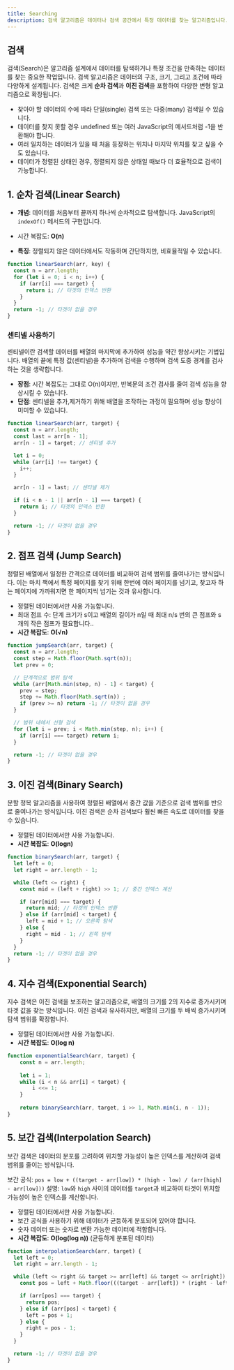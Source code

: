 ```yaml
---
title: Searching
description: 검색 알고리즘은 데이터나 검색 공간에서 특정 데이터를 찾는 알고리즘입니다.
---
```


## 검색

검색(Search)은 알고리즘 설계에서 데이터를 탐색하거나 특정 조건을 만족하는 데이터를 찾는 중요한 작업입니다. 검색 알고리즘은 데이터의 구조, 크기, 그리고 조건에 따라 다양하게 설계됩니다. 검색은 크게 **순차 검색**과 **이진 검색**을 포함하여 다양한 변형 알고리즘으로 확장됩니다.

- 찾아야 할 데이터의 수에 따라 단일(single) 검색 또는 다중(many) 검색일 수 있습니다.
- 데이터를 찾지 못할 경우 undefined 또는 여러 JavaScript의 메서드처럼 -1을 반환해야 합니다.
- 여러 일치하는 데이터가 있을 때 처음 등장하는 위치나 마지막 위치를 찾고 싶을 수도 있습니다.
- 데이터가 정렬된 상태인 경우, 정렬되지 않은 상태일 때보다 더 효율적으로 검색이 가능합니다.


## 1. **순차 검색(Linear Search)**

- **개념**: 데이터를 처음부터 끝까지 하나씩 순차적으로 탐색합니다. JavaScript의 `indexOf()` 메서드의 구현입니다.

- 시간 복잡도: **O(n)**
  
- **특징**: 정렬되지 않은 데이터에서도 작동하며 간단하지만, 비효율적일 수 있습니다.

```javascript
function linearSearch(arr, key) {
  const n = arr.length;
  for (let i = 0; i < n; i++) {
    if (arr[i] === target) {
      return i; // 타겟의 인덱스 반환
    }
  }
  return -1; // 타겟이 없을 경우
}
```


### 센티넬 사용하기

센티넬이란 검색할 데이터를 배열의 마지막에 추가하여 성능을 약간 향상시키는 기법입니다. 배열의 끝에 특정 값(센티넬)을 추가하며 검색을 수행하며 검색 도중 경계를 검사하는 것을 생략합니다.

- **장점**: 시간 복잡도는 그대로 O(n)이지만, 반복문의 조건 검사를 줄여 검색 성능을 향상시킬 수 있습니다.
- **단점**: 센티넬을 추가,제거하기 위해 배열을 조작하는 과정이 필요하며 성능 향상이 미미할 수 있습니다.

```javascript
function linearSearch(arr, target) {
  const n = arr.length;
  const last = arr[n - 1];
  arr[n - 1] = target; // 센티넬 추가

  let i = 0;
  while (arr[i] !== target) {
    i++;
  }

  arr[n - 1] = last; // 센티넬 제거

  if (i < n - 1 || arr[n - 1] === target) {
    return i; // 타겟의 인덱스 반환
  }

  return -1; // 타겟이 없을 경우
}
```


## 2. 점프 검색 (Jump Search)

정렬된 배열에서 일정한 간격으로 데이터를 비교하여 검색 범위를 줄여나가는 방식입니다. 이는 마치 책에서 특정 페이지를 찾기 위해 한번에 여러 페이지를 넘기고, 찾고자 하는 페이지에 가까워지면 한 페이지씩 넘기는 것과 유사합니다.

- 정렬된 데이터에서만 사용 가능합니다.
- 최대 점프 수: 단계 크기가 s이고 배열의 길이가 n일 때 최대 n/s 번의 큰 점프와 s개의 작은 점프가 필요합니다..
- **시간 복잡도**: **O(√n)**

```javascript
function jumpSearch(arr, target) {
  const n = arr.length;
  const step = Math.floor(Math.sqrt(n));
  let prev = 0;

  // 단계적으로 범위 탐색
  while (arr[Math.min(step, n) - 1] < target) {
    prev = step;
    step += Math.floor(Math.sqrt(n)) ;
    if (prev >= n) return -1; // 타겟이 없을 경우
  }

  // 범위 내에서 선형 검색
  for (let i = prev; i < Math.min(step, n); i++) {
    if (arr[i] === target) return i;
  }

  return -1; // 타겟이 없을 경우
}
```


## 3. **이진 검색(Binary Search)**

분할 정복 알고리즘을 사용하여 정렬된 배열에서 중간 값을 기준으로 검색 범위를 반으로 줄여나가는 방식입니다. 이진 검색은 순차 검색보다 훨씬 빠른 속도로 데이터를 찾을 수 있습니다.

- 정렬된 데이터에서만 사용 가능합니다.
- **시간 복잡도**: **O(log⁡n)**

```javascript
function binarySearch(arr, target) {
  let left = 0;
  let right = arr.length - 1;

  while (left <= right) {
    const mid = (left + right) >> 1; // 중간 인덱스 계산

    if (arr[mid] === target) {
      return mid; // 타겟의 인덱스 반환
    } else if (arr[mid] < target) {
      left = mid + 1; // 오른쪽 탐색
    } else {
      right = mid - 1; // 왼쪽 탐색
    }
  }
  return -1; // 타겟이 없을 경우
}
```


## 4. 지수 검색(Exponential Search)

지수 검색은 이진 검색을 보조하는 알고리즘으로, 배열의 크기를 2의 지수로 증가시키며 타겟 값을 찾는 방식입니다. 이진 검색과 유사하지만, 배열의 크기를 두 배씩 증가시키며 탐색 범위를 확장합니다.

- 정렬된 데이터에서만 사용 가능합니다.
- **시간 복잡도**: **O(log ⁡n)**

```javascript
function exponentialSearch(arr, target) {
    const n = arr.length;
    
    let i = 1;
    while (i < n && arr[i] < target) {
        i <<= 1;
    }
    
    return binarySearch(arr, target, i >> 1, Math.min(i, n - 1));
}
```


## 5. 보간 검색(Interpolation Search)

보간 검색은 데이터의 분포를 고려하여 위치할 가능성이 높은 인덱스를 계산하여 검색 범위를 줄이는 방식입니다.

보간 공식: `pos = low + ((target - arr[low]) * (high - low) / (arr[high] - arr[low]))`
설명: `low`와 `high` 사이의 데이터를 `target`과 비교하여 타겟이 위치할 가능성이 높은 인덱스를 계산합니다.

- 정렬된 데이터에서만 사용 가능합니다.
- 보간 공식을 사용하기 위해 데이터가 균등하게 분포되어 있어야 합니다.
- 숫자 데이터 또는 숫자로 변환 가능한 데이터에 적합합니다.
- **시간 복잡도**: **O(log(log n))** (균등하게 분포된 데이터)

```javascript
function interpolationSearch(arr, target) {
  let left = 0;
  let right = arr.length - 1;

  while (left <= right && target >= arr[left] && target <= arr[right]) {
    const pos = left + Math.floor(((target - arr[left]) * (right - left)) / (arr[right] - arr[left]));

    if (arr[pos] === target) {
      return pos;
    } else if (arr[pos] < target) {
      left = pos + 1;
    } else {
      right = pos - 1;
    }
  }

  return -1; // 타겟이 없을 경우
}
```
